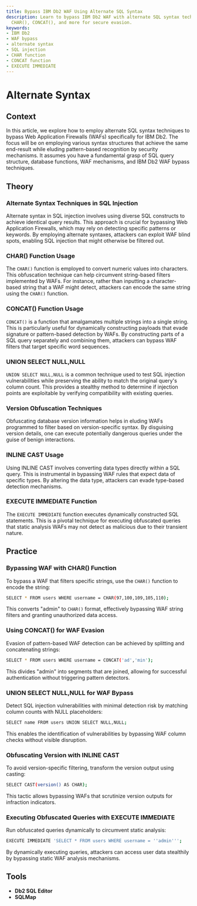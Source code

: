 ```yaml
---
title: Bypass IBM Db2 WAF Using Alternate SQL Syntax
description: Learn to bypass IBM Db2 WAF with alternate SQL syntax techniques like
  CHAR(), CONCAT(), and more for secure evasion.
keywords:
- IBM Db2
- WAF bypass
- alternate syntax
- SQL injection
- CHAR function
- CONCAT function
- EXECUTE IMMEDIATE
---
```


# Alternate Syntax

## Context

In this article, we explore how to employ alternate SQL syntax techniques to bypass Web Application Firewalls (WAFs) specifically for IBM Db2. The focus will be on employing various syntax structures that achieve the same end-result while eluding pattern-based recognition by security mechanisms. It assumes you have a fundamental grasp of SQL query structure, database functions, WAF mechanisms, and IBM Db2 WAF bypass techniques.

## Theory

### Alternate Syntax Techniques in SQL Injection

Alternate syntax in SQL injection involves using diverse SQL constructs to achieve identical query results. This approach is crucial for bypassing Web Application Firewalls, which may rely on detecting specific patterns or keywords. By employing alternate syntaxes, attackers can exploit WAF blind spots, enabling SQL injection that might otherwise be filtered out.

### CHAR() Function Usage

The `CHAR()` function is employed to convert numeric values into characters. This obfuscation technique can help circumvent string-based filters implemented by WAFs. For instance, rather than inputting a character-based string that a WAF might detect, attackers can encode the same string using the `CHAR()` function.

### CONCAT() Function Usage

`CONCAT()` is a function that amalgamates multiple strings into a single string. This is particularly useful for dynamically constructing payloads that evade signature or pattern-based detection by WAFs. By constructing parts of a SQL query separately and combining them, attackers can bypass WAF filters that target specific word sequences.

### UNION SELECT NULL,NULL

`UNION SELECT NULL,NULL` is a common technique used to test SQL injection vulnerabilities while preserving the ability to match the original query's column count. This provides a stealthy method to determine if injection points are exploitable by verifying compatibility with existing queries.

### Version Obfuscation Techniques

Obfuscating database version information helps in eluding WAFs programmed to filter based on version-specific syntax. By disguising version details, one can execute potentially dangerous queries under the guise of benign interactions.

### INLINE CAST Usage

Using INLINE CAST involves converting data types directly within a SQL query. This is instrumental in bypassing WAF rules that expect data of specific types. By altering the data type, attackers can evade type-based detection mechanisms.

### EXECUTE IMMEDIATE Function

The `EXECUTE IMMEDIATE` function executes dynamically constructed SQL statements. This is a pivotal technique for executing obfuscated queries that static analysis WAFs may not detect as malicious due to their transient nature.

## Practice

### Bypassing WAF with CHAR() Function

To bypass a WAF that filters specific strings, use the `CHAR()` function to encode the string:

```bash
SELECT * FROM users WHERE username = CHAR(97,100,109,105,110);
```

This converts "admin" to `CHAR()` format, effectively bypassing WAF string filters and granting unauthorized data access.

### Using CONCAT() for WAF Evasion

Evasion of pattern-based WAF detection can be achieved by splitting and concatenating strings:

```bash
SELECT * FROM users WHERE username = CONCAT('ad','min');
```

This divides "admin" into segments that are joined, allowing for successful authentication without triggering pattern detectors.

### UNION SELECT NULL,NULL for WAF Bypass

Detect SQL injection vulnerabilities with minimal detection risk by matching column counts with NULL placeholders:

```bash
SELECT name FROM users UNION SELECT NULL,NULL;
```

This enables the identification of vulnerabilities by bypassing WAF column checks without visible disruption.

### Obfuscating Version with INLINE CAST

To avoid version-specific filtering, transform the version output using casting:

```bash
SELECT CAST(version() AS CHAR);
```

This tactic allows bypassing WAFs that scrutinize version outputs for infraction indicators.

### Executing Obfuscated Queries with EXECUTE IMMEDIATE

Run obfuscated queries dynamically to circumvent static analysis:

```bash
EXECUTE IMMEDIATE 'SELECT * FROM users WHERE username = ''admin''';
```

By dynamically executing queries, attackers can access user data stealthily by bypassing static WAF analysis mechanisms.

## Tools

- **Db2 SQL Editor**
- **SQLMap**